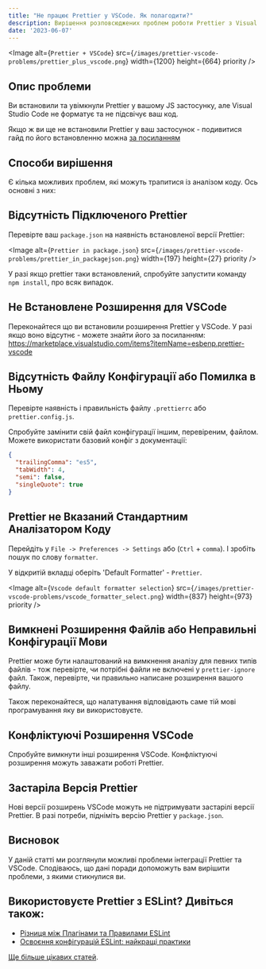 ---
title: "Не працює Prettier у VSCode. Як полагодити?"
description: Вирішення розповсюджених проблем роботи Prettier з Visual Studio Code.
date: '2023-06-07'
---

<Image
    alt={`Prettier + VSCode`}
    src={`/images/prettier-vscode-problems/prettier_plus_vscode.png`}
    width={1200}
    height={664}
    priority
/>



## Опис проблеми

Ви встановили та увімкнули Prettier у вашому JS застосунку, але Visual Studio Code не форматує та не підсвічує ваш код.

Якщо ж ви ще не встановили Prettier у ваш застосунок - подивитися гайд по його встановленню можна [за посиланням](/prettier-setup)

## Способи вирішення

Є кілька можливих проблем, які можуть трапитися із аналізом коду. Ось основні з них:



## Відсутність Підключеного Prettier

Перевірте ваш `package.json` на наявність встановленої версії Prettier:

<Image
    alt={`Prettier in package.json`}
    src={`/images/prettier-vscode-problems/prettier_in_packagejson.png`}
    width={197}
    height={27}
    priority
/>

У разі якщо prettier таки встановлений, спробуйте запустити команду `npm install`, про всяк випадок.



## Не Встановлене Розширення для VSCode

Переконайтеся що ви встановили розширення Prettier у VSCode. У разі якщо воно відсутнє - можете знайти його за посиланням: https://marketplace.visualstudio.com/items?itemName=esbenp.prettier-vscode



## Відсутність Файлу Конфігурації або Помилка в Ньому

Перевірте наявність і правильність файлу `.prettierrc` або `prettier.config.js`.

Спробуйте замінити свій файл конфігурації іншим, перевіреним, файлом. Можете використати базовий конфіг з документації:

```JSON
{
  "trailingComma": "es5",
  "tabWidth": 4,
  "semi": false,
  "singleQuote": true
}
```



## Prettier не Вказаний Стандартним Аналізатором Коду

Перейдіть у `File -> Preferences -> Settings` або (`Ctrl` + `comma`). І зробіть пошук по слову `formatter`.

У відкритій вкладці оберіть 'Default Formatter' - `Prettier`.

<Image
    alt={`Vscode default formatter selection`}
    src={`/images/prettier-vscode-problems/vscode_formatter_select.png`}
    width={837}
    height={973}
    priority
/>



## Вимкнені Розширення Файлів або Неправильні Конфігурації Мови

Prettier може бути налаштований на вимкнення аналізу для певних типів файлів - тож перевірте, чи потрібні файли не включені у `prettier-ignore` файл.
Також, перевірте, чи правильно написане розширення вашого файлу.

Також переконайтеся, що налатування відповідають саме тій мові програмування яку ви використовуєте.



## Конфліктуючі Розширення VSCode

Спробуйте вимкнути інші розширення VSCode. Конфліктуючі розширення можуть заважати роботі Prettier.



## Застаріла Версія Prettier

Нові версії розширень VSCode можуть не підтримувати застарілі версії Prettier. В разі потреби, підніміть версію Prettier у `package.json`.


## Висновок

У даній статті ми розглянули можливі проблеми інтеграції Prettier та VSCode. Сподіваюсь, що дані поради допоможуть вам вирішити проблеми, з якими стикнулися ви.

## Використовуєте Prettier з ESLint? Дивіться також:

- [Різниця між Плагінами та Правилами ESLint](eslint-rules-vs-plugins)
- [Освоєння конфігурацій ESLint: найкращі практики](eslint-best-practices)

[Ще більше цікавих статей](/).